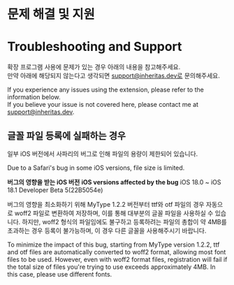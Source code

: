 
# 문제 해결 및 지원
# Troubleshooting and Support

확장 프로그램 사용에 문제가 있는 경우 아래의 내용을 참고해주세요.  
만약 아래에 해당되지 않는다고 생각되면 support@inheritas.dev로 문의해주세요.

If you experience any issues using the extension, please refer to the information below.  
If you believe your issue is not covered here, please contact me at support@inheritas.dev.

## 글꼴 파일 등록에 실패하는 경우

일부 iOS 버전에서 사파리의 버그로 인해 파일의 용량이 제한되어 있습니다.  

Due to a Safari's bug in some iOS versions, file size is limited.

<div className='border rounded-lg border-solid border-amber-200 px-3 py-3 my-4 bg-amber-50 text-amber-800'>
    <strong>버그의 영향을 받는 iOS 버전</strong>  
    <strong>iOS versions affected by the bug</strong>  
    <span>iOS 18.0 ~ iOS 18.1 Developer Beta 5(22B5054e)</span>
</div>

버그의 영향을 최소화하기 위해 MyType 1.2.2 버전부터 ttf와 otf 파일의 경우 자동으로 woff2 파일로 변환하여 저장하며, 이를 통해 대부분의 글꼴 파일을 사용하실 수 있습니다. 
하지만, woff2 형식의 파일임에도 불구하고 등록하려는 파일의 총합이 약 4MB를 초과하는 경우 등록이 불가능하며, 이 경우 다른 글꼴을 사용해주시기 바랍니다.  

To minimize the impact of this bug, starting from MyType version 1.2.2, ttf and otf files are automatically converted to woff2 format, allowing most font files to be used.
However, even with woff2 format files, registration will fail if the total size of files you're trying to use exceeds approximately 4MB. In this case, please use different fonts.